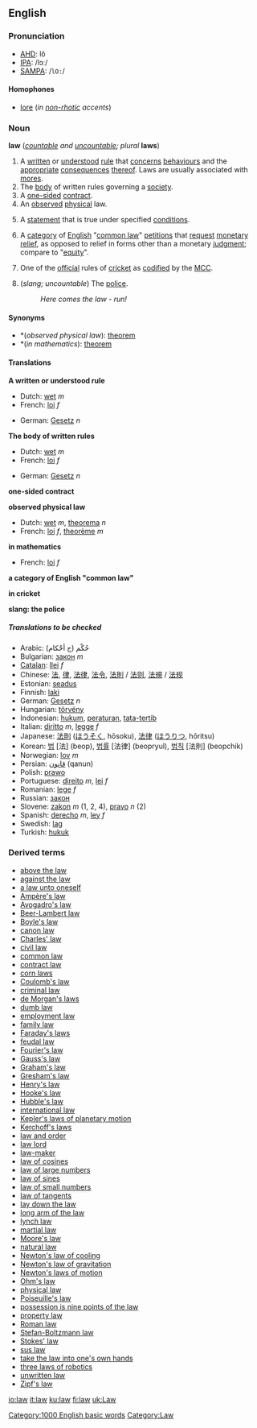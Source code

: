 {{wikipedia}}
==English==
===Pronunciation===
*[[AHD]]: lô
*[[IPA]]: /lɔː/
*[[SAMPA]]: /<tt>lO:</tt>/

====Homophones====
*[[lore]] (''in [[non-rhotic]] accents'')

===Noun===
'''law''' (''[[countable]] and [[uncountable]]; plural'' '''laws''')

#<!--DefA--> A [[written]] or [[understood]] [[rule]] that [[concern]]s [[behaviour]]s and the [[appropriate]] [[consequence]]s [[thereof]].  Laws are usually associated with [[mores]].
#<!--DefB--> The [[body]] of written rules governing a [[society]].
#<!--DefC--> A [[one-sided]] [[contract]].
#<!--DefD--> An [[observed]] [[physical]] law.
#<!--DefG-->{{mathematics}} A [[statement]] that is true under specified [[condition]]s.
#<!--DefE--> A [[category]] of [[English]] "[[common law]]" [[petition]]s that [[request]] [[monetary]] [[relief]], as opposed to relief in forms other than a monetary [[judgment]]; compare to "[[equity]]".
#<!--DefF-->{{cricket}} One of the [[official]] rules of [[cricket]] as [[codified]] by the [[MCC]].
#<!--DefH-->(''slang; uncountable'') The [[police]].
#:''Here comes the law - run!''

====Synonyms====
*<!--DefD-->*(''observed physical law''): [[theorem]]
*<!--DefG-->*(''in mathematics''): [[theorem]]

====Translations====

<!--DefA-->'''A written or understood rule'''
{{top}}
*Dutch: [[wet#Dutch|wet]] ''m''
*French: [[loi]] ''f''
{{mid}}
*German: [[Gesetz]] ''n''
{{bottom}}

<!--DefB-->'''The body of written rules'''
{{top}}
*Dutch: [[wet#Dutch|wet]] ''m''
*French: [[loi]] ''f''
{{mid}}
*German: [[Gesetz]] ''n''
{{bottom}}

<!--DefC-->'''one-sided contract'''
{{top}}
{{mid}}
{{bottom}}

<!--DefD-->'''observed physical law'''
{{top}}
*Dutch: [[wet#Dutch|wet]] ''m'', [[theorema]] ''n''
*French: [[loi]] ''f'', [[theorème]] ''m''
{{mid}}
{{bottom}}

<!--DefG-->'''in mathematics'''
{{top}}
*French: [[loi]] ''f''
{{mid}}
{{bottom}}

<!--DefE-->'''a category of English "common law"'''
{{top}}
{{mid}}
{{bottom}}

<!--DefF-->'''in cricket'''
{{top}}
{{mid}}
{{bottom}}

<!--DefH-->'''slang: the police'''
{{top}}
{{mid}}
{{bottom}}

=====Translations to be checked=====
*Arabic: (حُكْم (ج أحْكام
*Bulgarian: [[закон]] ''m''
*[[Catalan]]: [[llei]] ''f''
*Chinese: [[法]], [[律]], [[法律]], [[法令]], [[法則]] / [[法则]], [[法規]] / [[法规]]
*Estonian: [[seadus]]
*Finnish: [[laki]]
*German: [[Gesetz]] ''n''
*Hungarian: [[törvény]]
*Indonesian: [[hukum]], [[atur|peraturan]], [[tata-tertib]]
*Italian: [[diritto]] ''m'', [[legge]] ''f''
*Japanese: [[法則]] ([[ほうそく]], hōsoku), [[法律]] ([[ほうりつ]], hōritsu)
*Korean: [[법]] [法] (beop), [[법률]] [法律] (beopryul), [[법칙]] [法則] (beopchik)
*Norwegian: [[lov]] ''m''
*Persian: [[قانون]] (qanun)
*Polish: [[prawo]]
*Portuguese: [[direito]] ''m'', [[lei]] ''f''
*Romanian: [[lege]] ''f''
*Russian: [[закон]]
*Slovene: [[zakon]] ''m'' (1, 2, 4), [[pravo]] ''n'' (2)
*Spanish: [[derecho]] ''m'', [[ley]] ''f''
*Swedish: [[lag]] '' ''
*Turkish: [[hukuk]]

===Derived terms===
*[[above the law]]
*[[against the law]]
*[[a law unto oneself]]
*[[Ampère's law]]
*[[Avogadro's law]]
*[[Beer-Lambert law]]
*[[Boyle's law]]
*[[canon law]]
*[[Charles' law]]
*[[civil law]]
*[[common law]]
*[[contract law]]
*[[corn laws]]
*[[Coulomb's law]]
*[[criminal law]]
*[[de Morgan's laws]]
*[[dumb law]]
*[[employment law]]
*[[family law]]
*[[Faraday's law]]s
*[[feudal law]]
*[[Fourier's law]]
*[[Gauss's law]]
*[[Graham's law]]
*[[Gresham's law]]
*[[Henry's law]]
*[[Hooke's law]]
*[[Hubble's law]]
*[[international law]]
*[[Kepler's laws of planetary motion]]
*[[Kerchoff's laws]]
*[[law and order]]
*[[law lord]]
*[[law-maker]]
*[[law of cosines]]
*[[law of large numbers]]<!--mathematics-->
*[[law of sines]]
*[[law of small numbers]]<!--mathematics-->
*[[law of tangents]]
*[[lay down the law]]
*[[long arm of the law]]
*[[lynch law]]
*[[martial law]]
*[[Moore's law]]
*[[natural law]]
*[[Newton's law of cooling]]
*[[Newton's law of gravitation]]
*[[Newton's laws of motion]]
*[[Ohm's law]]
*[[physical law]]
*[[Poiseuille's law]]
*[[possession is nine points of the law]]
*[[property law]]
*[[Roman law]]
*[[Stefan-Boltzmann law]]
*[[Stokes' law]]
*[[sus law]]
*[[take the law into one's own hands]]
*[[three laws of robotics]]
*[[unwritten law]]
*[[Zipf's law]]

[[Category:1000 English basic words]]
[[Category:Law]]

[[io:law]]
[[it:law]]
[[ku:law]]
[[fi:law]]
[[uk:Law]]